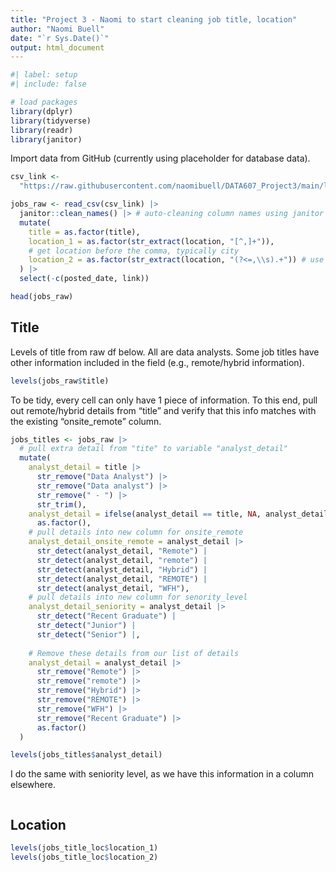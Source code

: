 ```yaml
---
title: "Project 3 - Naomi to start cleaning job title, location"
author: "Naomi Buell"
date: "`r Sys.Date()`"
output: html_document
---
```


```r
#| label: setup
#| include: false

# load packages
library(dplyr)
library(tidyverse)
library(readr)
library(janitor)
```

Import data from GitHub (currently using placeholder for database data).

```r
csv_link <-
  "https://raw.githubusercontent.com/naomibuell/DATA607_Project3/main/linkedin-jobs-usa.csv"

jobs_raw <- read_csv(csv_link) |>
  janitor::clean_names() |> # auto-cleaning column names using janitor package
  mutate(
    title = as.factor(title),
    location_1 = as.factor(str_extract(location, "[^,]+")),
    # get location before the comma, typically city
    location_2 = as.factor(str_extract(location, "(?<=,\\s).+")) # use REGEX to get location after the comma, typically state
  ) |> 
  select(-c(posted_date, link))

head(jobs_raw)
```

## Title

Levels of title from raw df below. All are data analysts. Some job titles have other information included in the field (e.g., remote/hybrid information).

```r
levels(jobs_raw$title)
```

To be tidy, every cell can only have 1 piece of information. To this end, pull out remote/hybrid details from "title" and verify that this info matches with the existing "onsite_remote" column.

```r

jobs_titles <- jobs_raw |>
  # pull extra detail from "tite" to variable "analyst_detail"
  mutate(
    analyst_detail = title |>
      str_remove("Data Analyst") |>
      str_remove("Data analyst") |>
      str_remove(" - ") |>
      str_trim(),
    analyst_detail = ifelse(analyst_detail == title, NA, analyst_detail) |> # remove if no change
      as.factor(),
    # pull details into new column for onsite_remote
    analyst_detail_onsite_remote = analyst_detail |> 
      str_detect(analyst_detail, "Remote") |
      str_detect(analyst_detail, "remote") |
      str_detect(analyst_detail, "Hybrid") |
      str_detect(analyst_detail, "REMOTE") |
      str_detect(analyst_detail, "WFH"),
    # pull details into new column for senority_level
    analyst_detail_seniority = analyst_detail |> 
      str_detect("Recent Graduate") |
      str_detect("Junior") |
      str_detect("Senior") |,
    
    # Remove these details from our list of details
    analyst_detail = analyst_detail |>
      str_remove("Remote") |>
      str_remove("remote") |>
      str_remove("Hybrid") |>
      str_remove("REMOTE") |> 
      str_remove("WFH") |> 
      str_remove("Recent Graduate") |> 
      as.factor()
  )

levels(jobs_titles$analyst_detail)

```

I do the same with seniority level, as we have this information in a column elsewhere.

```r

```

## Location

```r
levels(jobs_title_loc$location_1)
levels(jobs_title_loc$location_2)
```

